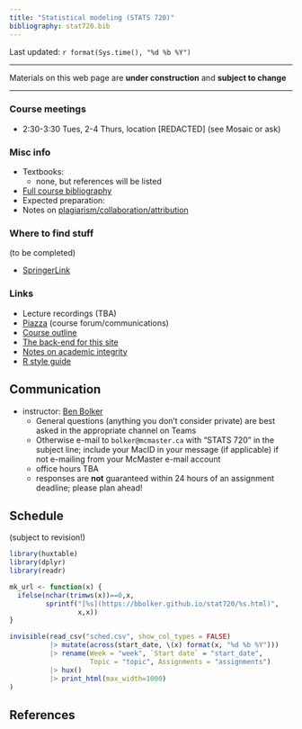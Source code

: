 ```yaml
---
title: "Statistical modeling (STATS 720)"
bibliography: stat720.bib
---
```


<!-- from https://www.w3schools.com/css/css_table.asp -->
<style>
th, td {
   vertical-align: top;
   padding: 15px;
}
tr:nth-child(even) {background-color: #f2f2f2;} 
th {background-color: #ccccff;}
</style>

Last updated: `r format(Sys.time(), "%d %b %Y")`

---

Materials on this web page are **under construction** and **subject to change**

---

### Course meetings

- 2:30-3:30 Tues, 2-4 Thurs, location [REDACTED] (see Mosaic or ask)

### Misc info

- Textbooks:
   - none, but references will be listed
- [Full course bibliography](stat720_bib.html)
- Expected preparation: 
- Notes on [plagiarism/collaboration/attribution](./honesty.html)

### Where to find stuff

(to be completed)

- [SpringerLink](https://libraryssl.lib.mcmaster.ca/libaccess/login.php?url=https%3a%2f%2flink.springer.com)

### Links

- Lecture recordings (TBA)
- [Piazza](https://piazza.com/mcmaster.ca/spring2023/stats720) (course forum/communications)
- [Course outline](outline.docx)
- [The back-end for this site](https://github.com/bbolker/stat720)
- [Notes on academic integrity](./honesty.html)
- [R style guide](./R_style.html)

## Communication

- instructor: [Ben Bolker](http://www.math.mcmaster.ca/~bolker/)
    - General questions (anything you don't consider private) are best asked in the appropriate channel on Teams
    - Otherwise e-mail to `bolker@mcmaster.ca` with "STATS 720" in the subject line; include your MacID in your message (if applicable) if not e-mailing from your McMaster e-mail account
	- office hours TBA
	- responses are **not** guaranteed within 24 hours of an assignment deadline; please plan ahead!

## Schedule

(subject to revision!)

```r
library(huxtable)
library(dplyr)
library(readr)

mk_url <- function(x) {
  ifelse(nchar(trimws(x))==0,x,
         sprintf("[%s](https://bbolker.github.io/stat720/%s.html)",
                 x,x))
}

invisible(read_csv("sched.csv", show_col_types = FALSE)
          |> mutate(across(start_date, \(x) format(x, "%d %b %Y")))
          |> rename(Week = "week", `Start date` = "start_date",
                    Topic = "topic", Assignments = "assignments")
          |> hux()
          |> print_html(max_width=1000)
)
```

## References

